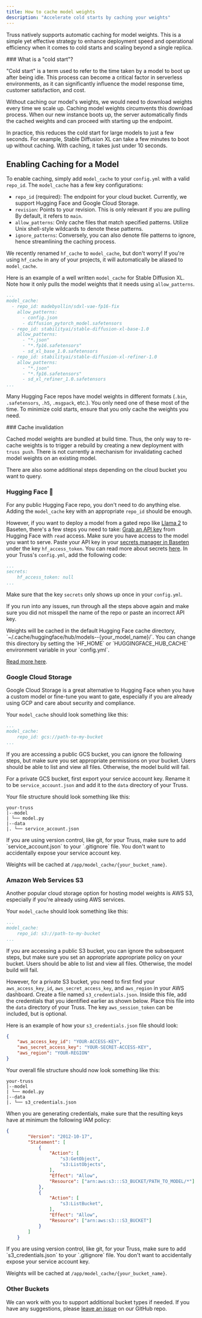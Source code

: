```yaml
---
title: How to cache model weights
description: "Accelerate cold starts by caching your weights"
---
```


Truss natively supports automatic caching for model weights. This is a simple yet effective strategy to enhance deployment speed and operational efficiency when it comes to cold starts and scaling beyond a single replica.

<Tip>
### What is a "cold start"?

"Cold start" is a term used to refer to the time taken by a model to boot up after being idle. This process can become a critical factor in serverless environments, as it can significantly influence the model response time, customer satisfaction, and cost.

Without caching our model's weights, we would need to download weights every time we scale up. Caching model weights circumvents this download process. When our new instance boots up, the server automatically finds the cached weights and can proceed with starting up the endpoint.

In practice, this reduces the cold start for large models to just a few seconds. For example, Stable Diffusion XL can take a few minutes to boot up without caching. With caching, it takes just under 10 seconds.

</Tip>

## Enabling Caching for a Model

To enable caching, simply add `model_cache` to your `config.yml` with a valid `repo_id`. The `model_cache` has a few key configurations:
- `repo_id` (required): The endpoint for your cloud bucket. Currently, we support Hugging Face and Google Cloud Storage.
- `revision`: Points to your revision. This is only relevant if you are pulling By default, it refers to `main`.
- `allow_patterns`: Only cache files that match specified patterns. Utilize Unix shell-style wildcards to denote these patterns.
- `ignore_patterns`: Conversely, you can also denote file patterns to ignore, hence streamlining the caching process.

<Info>We recently renamed `hf_cache` to `model_cache`, but don't worry! If you're using `hf_cache` in any of your projects, it will automatically be aliased to `model_cache`.</Info>


Here is an example of a well written `model_cache` for Stable Diffusion XL. Note how it only pulls the model weights that it needs using `allow_patterns`.

```yaml config.yml
...
model_cache:
  - repo_id: madebyollin/sdxl-vae-fp16-fix
    allow_patterns:
      - config.json
      - diffusion_pytorch_model.safetensors
  - repo_id: stabilityai/stable-diffusion-xl-base-1.0
    allow_patterns:
      - "*.json"
      - "*.fp16.safetensors"
      - sd_xl_base_1.0.safetensors
  - repo_id: stabilityai/stable-diffusion-xl-refiner-1.0
    allow_patterns:
      - "*.json"
      - "*.fp16.safetensors"
      - sd_xl_refiner_1.0.safetensors
...
```

Many Hugging Face repos have model weights in different formats (`.bin`, `.safetensors`, `.h5`, `.msgpack`, etc.). You only need one of these most of the time. To minimize cold starts, ensure that you only cache the weights you need.

<Tip>
### Cache invalidation

Cached model weights are bundled at build time. Thus, the only way to re-cache weights is to trigger a rebuild by creating a new deployment with `truss push`. There is not currently a mechanism for invalidating cached model weights on an existing model.

</Tip>

There are also some additional steps depending on the cloud bucket you want to query.

### Hugging Face 🤗
For any public Hugging Face repo, you don't need to do anything else. Adding the `model_cache` key with an appropriate `repo_id` should be enough.

However, if you want to deploy a model from a gated repo like [Llama 2](https://huggingface.co/meta-llama/Llama-2-70b-chat-hf) to Baseten, there's a few steps you need to take:
<Steps>
  <Step title="Get Hugging Face API Key">
    [Grab an API key](https://huggingface.co/settings/tokens) from Hugging Face with `read` access. Make sure you have access to the model you want to serve.
  </Step>
  <Step title="Add it to Baseten Secrets Manager">
    Paste your API key in your [secrets manager in Baseten](https://app.baseten.co/settings/secrets) under the key `hf_access_token`. You can read more about secrets [here](https://truss.baseten.co/guides/secrets).
  </Step>
  <Step title="Update Config">
    In your Truss's `config.yml`, add the following code:

```yaml config.yml
...
secrets:
    hf_access_token: null
...
```

Make sure that the key `secrets` only shows up once in your `config.yml`.
  </Step>
</Steps>

If you run into any issues, run through all the steps above again and make sure you did not misspell the name of the repo or paste an incorrect API key.

<Tip>
Weights will be cached in the default Hugging Face cache directory, `~/.cache/huggingface/hub/models--{your_model_name}/`. You can change this directory by setting the `HF_HOME` or `HUGGINGFACE_HUB_CACHE` environment variable in your `config.yml`.

[Read more here](https://huggingface.co/docs/huggingface_hub/guides/manage-cache).
</Tip>

### Google Cloud Storage
Google Cloud Storage is a great alternative to Hugging Face when you have a custom model or fine-tune you want to gate, especially if you are already using GCP and care about security and compliance.

Your `model_cache` should look something like this:

```yaml config.yml
...
model_cache:
    repo_id: gcs://path-to-my-bucket
...
```

If you are accessing a public GCS bucket, you can ignore the following steps, but make sure you set appropriate permissions on your bucket. Users should be able to list and view all files. Otherwise, the model build will fail.

For a private GCS bucket, first export your service account key. Rename it to be `service_account.json` and add it to the `data` directory of your Truss.

Your file structure should look something like this:

```
your-truss
|--model
| └── model.py
|--data
|. └── service_account.json
```

<Warning>
If you are using version control, like git, for your Truss, make sure to add `service_account.json` to your `.gitignore` file. You don't want to accidentally expose your service account key.
</Warning>

Weights will be cached at `/app/model_cache/{your_bucket_name}`.


### Amazon Web Services S3

Another popular cloud storage option for hosting model weights is AWS S3, especially if you're already using AWS services.

Your `model_cache` should look something like this:

```yaml config.yml
...
model_cache:
    repo_id: s3://path-to-my-bucket
...
```

If you are accessing a public S3 bucket, you can ignore the subsequent steps, but make sure you set an appropriate appropriate policy on your bucket. Users should be able to list and view all files. Otherwise, the model build will fail.

However, for a private S3 bucket, you need to first find your `aws_access_key_id`, `aws_secret_access_key`, and `aws_region` in your AWS dashboard. Create a file named `s3_credentials.json`. Inside this file, add the credentials that you identified earlier as shown below. Place this file into the `data` directory of your Truss.
The key `aws_session_token` can be included, but is optional.

Here is an example of how your `s3_credentials.json` file should look:

```json
{
    "aws_access_key_id": "YOUR-ACCESS-KEY",
    "aws_secret_access_key": "YOUR-SECRET-ACCESS-KEY",
    "aws_region": "YOUR-REGION"
}
```

Your overall file structure should now look something like this:

```
your-truss
|--model
| └── model.py
|--data
|. └── s3_credentials.json
```

When you are generating credentials, make sure that the resulting keys have at minimum the following IAM policy:

```json
{
        "Version": "2012-10-17",
        "Statement": [
            {
                "Action": [
                    "s3:GetObject",
                    "s3:ListObjects",
                ],
                "Effect": "Allow",
                "Resource": ["arn:aws:s3:::S3_BUCKET/PATH_TO_MODEL/*"]
            },
            {
                "Action": [
                    "s3:ListBucket",
                ],
                "Effect": "Allow",
                "Resource": ["arn:aws:s3:::S3_BUCKET"]
            }
        ]
    }
```


<Warning>
If you are using version control, like git, for your Truss, make sure to add `s3_credentials.json` to your `.gitignore` file. You don't want to accidentally expose your service account key.
</Warning>

Weights will be cached at `/app/model_cache/{your_bucket_name}`.


### Other Buckets

We can work with you to support additional bucket types if needed. If you have any suggestions, please [leave an issue](https://github.com/basetenlabs/truss/issues) on our GitHub repo.
